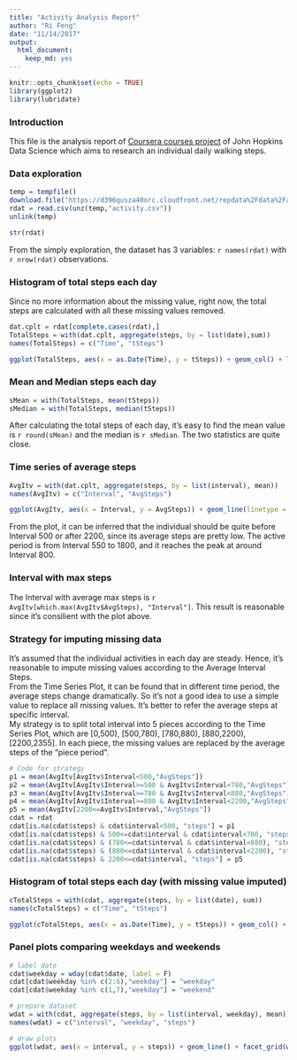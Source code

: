 ```yaml
---
title: "Activity Analysis Report"
author: "Ri Feng"
date: "11/14/2017"
output: 
  html_document: 
    keep_md: yes
---
```


```r
knitr::opts_chunk$set(echo = TRUE)
library(ggplot2)
library(lubridate)
```

### Introduction
This file is the analysis report of [Coursera courses project](https://www.coursera.org/learn/reproducible-research/peer/gYyPt/course-project-1) of John Hopkins Data Science which aims to research an individual daily walking steps. 

### Data exploration
```r
temp = tempfile()
download.file("https://d396qusza40orc.cloudfront.net/repdata%2Fdata%2Factivity.zip",temp)
rdat = read.csv(unz(temp,"activity.csv"))
unlink(temp)
```
```r
str(rdat)
```
From the simply exploration, the dataset has 3 variables:  `r names(rdat)` with `r nrow(rdat)` observations.

### Histogram of total steps each day
Since no more information about the missing value, right now, the total steps are calculated with all these missing values removed.
```r
dat.cplt = rdat[complete.cases(rdat),]
TotalSteps = with(dat.cplt, aggregate(steps, by = list(date),sum))
names(TotalSteps) = c("Time", "tSteps")

ggplot(TotalSteps, aes(x = as.Date(Time), y = tSteps)) + geom_col() + labs(x = "Time", y = "Total Steps", title = "Total Steps on Each Day with NA Removed")
```

### Mean and Median steps each day
```r
sMean = with(TotalSteps, mean(tSteps))
sMedian = with(TotalSteps, median(tSteps))
```
After calculating the total steps of each day, it's easy to find the mean value is `r round(sMean)` and the median is `r sMedian`. The two statistics are quite close.

### Time series of average steps
```r
AvgItv = with(dat.cplt, aggregate(steps, by = list(interval), mean))
names(AvgItv) = c("Interval", "AvgSteps")

ggplot(AvgItv, aes(x = Interval, y = AvgSteps)) + geom_line(linetype = "solid") + labs(y = "Average Steps", title = "Time Series of Average Steps")
```

From the plot, it can be inferred that the individual should be quite before Interval 500 or after 2200, since its average steps are pretty low. The active period is from Interval 550 to 1800, and it reaches the peak at around Interval 800.

### Interval with max steps
The Interval with average max steps is `r AvgItv[which.max(AvgItv$AvgSteps), "Interval"]`. This result is reasonable since it's consilient with the plot above.

### Strategy for imputing missing data
It's assumed that the individual activities in each day are steady. Hence, it's reasonable to impute missing values according to the Average Interval Steps.  
From the Time Series Plot, it can be found that in different time period, the average steps change dramatically. So it's not a good idea to use a simple value to replace all missing values. It's better to refer the average steps at specific interval.   
My strategy is to split total interval into 5 pieces according to the Time Series Plot, which are [0,500), [500,780), [780,880), [880,2200),[2200,2355]. In each piece, the missing values are replaced by the average steps of the "piece period". 
```r
# Code for strategy
p1 = mean(AvgItv[AvgItv$Interval<500,"AvgSteps"])
p2 = mean(AvgItv[AvgItv$Interval>=500 & AvgItv$Interval<780,"AvgSteps"])
p3 = mean(AvgItv[AvgItv$Interval>=780 & AvgItv$Interval<880,"AvgSteps"])
p4 = mean(AvgItv[AvgItv$Interval>=880 & AvgItv$Interval<2200,"AvgSteps"])
p5 = mean(AvgItv[2200<=AvgItv$Interval,"AvgSteps"])
cdat = rdat
cdat[is.na(cdat$steps) & cdat$interval<500, "steps"] = p1
cdat[is.na(cdat$steps) & 500<=cdat$interval & cdat$interval<780, "steps"] = p2
cdat[is.na(cdat$steps) & (780<=cdat$interval & cdat$interval<880), "steps"] = p3
cdat[is.na(cdat$steps) & (880<=cdat$interval & cdat$interval<2200), "steps"] = p4
cdat[is.na(cdat$steps) & 2200<=cdat$interval, "steps"] = p5
```

### Histogram of total steps each day (with missing value imputed)
```r
cTotalSteps = with(cdat, aggregate(steps, by = list(date), sum))
names(cTotalSteps) = c("Time", "tSteps")

ggplot(cTotalSteps, aes(x = as.Date(Time), y = tSteps)) + geom_col() + labs(x = "Time", y = "Total Steps", title = "Total Steps on Each Day with NA Imputed")
```

### Panel plots comparing weekdays and weekends
```r
# label date
cdat$weekday = wday(cdat$date, label = F)
cdat[cdat$weekday %in% c(2:6),"weekday"] = "weekday"
cdat[cdat$weekday %in% c(1,7),"weekday"] = "weekend"

# prepare dataset
wdat = with(cdat, aggregate(steps, by = list(interval, weekday), mean))
names(wdat) = c("interval", "weekday", "steps")

# draw plots
ggplot(wdat, aes(x = interval, y = steps)) + geom_line() + facet_grid(weekday ~.) + labs(x = "Interval", y = "Average Steps", title = "Panel Plots Comparing Weekdays and Weekends")
```